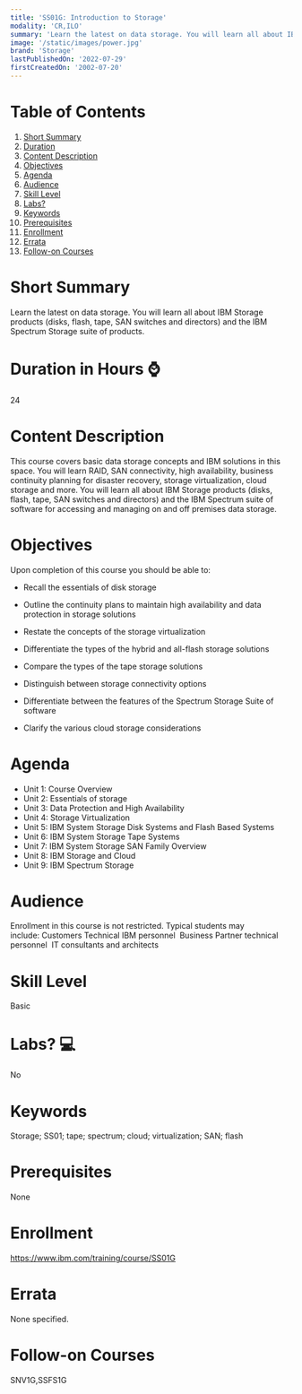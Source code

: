 ```yaml
---
title: 'SS01G: Introduction to Storage'
modality: 'CR,ILO'
summary: 'Learn the latest on data storage. You will learn all about IBM Storage products (disks, flash, tape, SAN switches and directors) and the IBM Spectrum Storage suite of products.'
image: '/static/images/power.jpg'
brand: 'Storage'
lastPublishedOn: '2022-07-29'
firstCreatedOn: '2002-07-20'
---
```

# Table of Contents
1.  [Short Summary](#short-summary)
2.  [Duration](#duration-in-hours-)
3.  [Content Description](#content-description)
4.  [Objectives](#objectives)
5.  [Agenda](#agenda)
6.  [Audience](#audience)
7.  [Skill Level](#skill-level)
8.  [Labs?](#labs-)
9.  [Keywords](#keywords)
10. [Prerequisites](#prerequisites)
11. [Enrollment](#enrollment)
12. [Errata](#errata)
13. [Follow-on Courses](#follow-on-courses)

# Short Summary
Learn the latest on data storage. You will learn all about IBM Storage products (disks, flash, tape, SAN switches and directors) and the IBM Spectrum Storage suite of products.

# Duration in Hours ⌚
24

# Content Description
This course covers basic data storage concepts and IBM solutions in this space. You will learn RAID, SAN connectivity, high availability, business continuity planning for disaster recovery, storage virtualization, cloud storage and more. You will learn all about IBM Storage products (disks, flash, tape, SAN switches and directors) and the IBM Spectrum suite of software for accessing and managing on and off premises data storage. 

# Objectives
Upon completion of this course you should be able to:

* Recall the essentials of disk storage

* Outline the continuity plans to maintain high availability and data protection in storage solutions

* Restate the concepts of the storage virtualization

* Differentiate the types of the hybrid and all-flash storage solutions

* Compare the types of the tape storage solutions

* Distinguish between storage connectivity options

* Differentiate between the features of the Spectrum Storage Suite of software

* Clarify the various cloud storage considerations

# Agenda
* Unit 1: Course Overview
* Unit 2: Essentials of storage
* Unit 3: Data Protection and High Availability
* Unit 4: Storage Virtualization
* Unit 5: IBM System Storage Disk Systems and Flash Based Systems
* Unit 6: IBM System Storage Tape Systems
* Unit 7: IBM System Storage SAN Family Overview
* Unit 8: IBM Storage and Cloud
* Unit 9: IBM Spectrum Storage

# Audience
Enrollment in this course is not restricted. Typical students may include: Customers Technical IBM personnel  Business Partner technical personnel  IT consultants and architects

# Skill Level
Basic               

# Labs? 💻
No

# Keywords
Storage; SS01; tape; spectrum; cloud; virtualization; SAN; flash

# Prerequisites
None

# Enrollment
https://www.ibm.com/training/course/SS01G

# Errata
None specified.

# Follow-on Courses
SNV1G,SSFS1G
